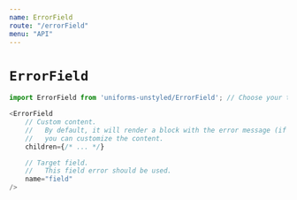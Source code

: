 ```yaml
---
name: ErrorField
route: "/errorField"
menu: "API"
---
```

# `ErrorField`

```js
import ErrorField from 'uniforms-unstyled/ErrorField'; // Choose your theme package.

<ErrorField
    // Custom content.
    //   By default, it will render a block with the error message (if any), but
    //   you can customize the content.
    children={/* ... */}

    // Target field.
    //   This field error should be used.
    name="field"
/>
```
